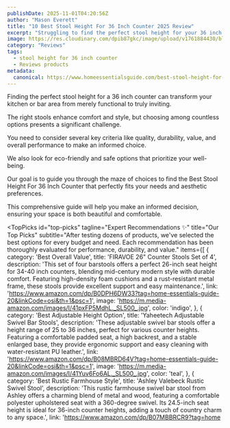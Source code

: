 ```yaml
---
publishDate: 2025-11-01T04:20:56Z
author: "Mason Everett"
title: "10 Best Stool Height For 36 Inch Counter 2025 Review"
excerpt: "Struggling to find the perfect stool height for your 36 inch counter? We rigorously tested top options to help you choose the ideal stools for comfort and style."
image: https://res.cloudinary.com/dpib87gkc/image/upload/v1761884430/blog_image_1761884430_cvj5ue.webp
category: "Reviews"
tags:
  - stool height for 36 inch counter
  - Reviews products
metadata:
  canonical: https://www.homeessentialsguide.com/best-stool-height-for-36-inch-counter
---
```



<p>
Finding the perfect stool height for a 36 inch counter can transform your kitchen or bar area from merely functional to truly inviting.
</p>
<p>
The right stools enhance comfort and style, but choosing among countless options presents a significant challenge.
</p>
<p>
You need to consider several key criteria like quality, durability, value, and overall performance to make an informed choice.
</p>
<p>
We also look for eco-friendly and safe options that prioritize your well-being.
</p>
<p>
Our goal is to guide you through the maze of choices to find the Best Stool Height For 36 Inch Counter that perfectly fits your needs and aesthetic preferences.
</p>
<p>
This comprehensive guide will help you make an informed decision, ensuring your space is both beautiful and comfortable.
</p>

<TopPicks
  id="top-picks"
  tagline="Expert Recommendations ✨"
  title="Our Top Picks"
  subtitle="After testing dozens of products, we've selected the best options for every budget and need. Each recommendation has been thoroughly evaluated for performance, durability, and value."
  items={[
    {
      category: 'Best Overall Value',
      title: 'FIRAVOE 26" Counter Stools Set of 4',
      description: 'This set of four barstools offers a perfect 26-inch seat height for 34-40 inch counters, blending mid-century modern style with durable comfort. Featuring high-density foam cushions and a rust-resistant metal frame, these stools provide excellent support and easy maintenance.',
      link: 'https://www.amazon.com/dp/B0DPH6DW33?tag=home-essentials-guide-20&linkCode=osi&th=1&psc=1',
      image: 'https://m.media-amazon.com/images/I/41pxFP5MdhL._SL500_.jpg',
      color: 'indigo',
    },
    {
      category: 'Best Adjustable Height Option',
      title: 'Yaheetech Adjustable Swivel Bar Stools',
      description: 'These adjustable swivel bar stools offer a height range of 25 to 36 inches, perfect for various counter heights. Featuring a comfortable padded seat, a high backrest, and a stable enlarged base, they provide ergonomic support and easy cleaning with water-resistant PU leather.',
      link: 'https://www.amazon.com/dp/B08MBRD64V?tag=home-essentials-guide-20&linkCode=osi&th=1&psc=1',
      image: 'https://m.media-amazon.com/images/I/41Yuv6Fo6AL._SL500_.jpg',
      color: 'teal',
    },
    {
      category: 'Best Rustic Farmhouse Style',
      title: 'Ashley Valebeck Rustic Swivel Stool',
      description: 'This rustic farmhouse swivel bar stool from Ashley offers a charming blend of metal and wood, featuring a comfortable polyester upholstered seat with a 360-degree swivel. Its 24.5-inch seat height is ideal for 36-inch counter heights, adding a touch of country charm to any space.',
      link: 'https://www.amazon.com/dp/B07MBBRCR9?tag=home